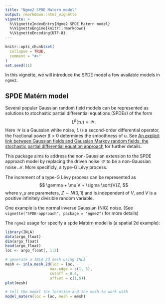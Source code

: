 ```yaml
---
title: "Ngme2 SPDE Matern model"
output: rmarkdown::html_vignette
vignette: >
  %\VignetteIndexEntry{Ngme2 SPDE Matern model}
  %\VignetteEngine{knitr::rmarkdown}
  %\VignetteEncoding{UTF-8}
---
```


```r
knitr::opts_chunk$set(
  collapse = TRUE,
  comment = "#>"
)
set.seed(11)
```

In this vignette, we will introduce the SPDE  model a few available models in `ngme2`.

## SPDE Matérn model

Several popular Gaussian random field models can be represented as solutions to stochastic partial differential equations (SPDEs) of the form
$$
L^\beta (\tau u) = \mathcal{W}.
$$
Here $\mathcal{W}$ is a Gaussian white noise, $L$ is a second-order differential operator, the fractional power $\beta > 0$ determines the smoothness of u. See [An explicit link between Gaussian fields and Gaussian Markov random fields: the stochastic partial differential equation approach](https://rss.onlinelibrary.wiley.com/doi/full/10.1111/j.1467-9868.2011.00777.x) for further details.

This package aims to address the non-Gaussian extension to the SPDE approach model by replacing the driven noise $\mathcal{W}$ to be a non-Gaussian noise $\mathcal{M}$.
More specificly, a type-G Lévy process.

The increment of a type-G Lévy process can be represented as
$$
\gamma + \mu V + \sigma \sqrt{V}Z,
$$
where $\gamma, \mu$ are parameters, $Z\sim N(0,1)$ and is independent of $V$, and $V$ is a positive infinitely divisible random variable.

One example is the normal inverse Gaussian (NIG) noise. (See `vignette("SPDE-approach", package = "ngme2")` for more details)

The `ngme2` usage for specify a spde Matérn model is (a spatial 2d example):

```r
library(INLA)
data(argo_float)
dim(argo_float)
head(argo_float)
loc <- argo_float[, 1:2]

# generate a INLA 2d mesh using INLA
mesh <- inla.mesh.2d(loc = loc,
                    max.edge = c(1, 5),
                    cutoff = 0.4,
                    offset = c(1,5))
plot(mesh)

# tell the model the location and the mesh to work with
model_matern(loc = loc, mesh = mesh)
```
